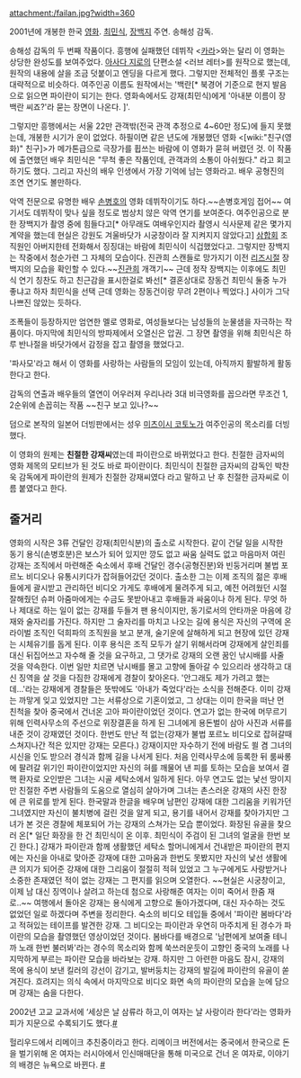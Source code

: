 attachment:/failan.jpg?width=360

2001년에 개봉한 한국 [[영화]]. [[최민식]], [[장백지]] 주연. 송해성 감독.

송해성 감독의 두 번째 작품이다. 흥행에 실패했던 데뷔작 <[[카라]]>와는 달리 이 영화는 상당한 완성도를 보여주었다. [[아사다 지로]]의 단편소설 <러브 레터>를 원작으로 했는데, 원작의 내용에 살을 조금 덧붙이고 엔딩을 다르게 했다. 그렇지만 전체적인 플롯 구조는 대략적으로 비슷하다. 여주인공 이름도 원작에서는 '백란[* 북경어 기준으로 현지 발음으로 읽으면 파이란이 되기는 한다. 영화속에서도 강재(최민식)에게 '아내분 이름이 장백란 씨죠?'라 묻는 장면이 나온다. ]'.

그렇지만 흥행에서는 서울 22만 관객밖(전국 관객 추정으로 4~60만 정도)에 들지 못했는데, 개봉한 시기가 운이 없었다. 하필이면 같은 년도에 개봉했던 영화 <[wiki:"친구(영화)" 친구]>가 메가톤급으로 극장가를 휩쓰는 바람에 이 영화가 묻혀 버렸던 것. 이 작품에 출연했던 배우 최민식은 "무척 좋은 작품인데, 관객과의 소통이 아쉬웠다." 라고 회고하기도 했다. 그리고 자신의 배우 인생에서 가장 기억에 남는 영화라고. 배우 공형진의 조연 연기도 볼만하다.

악역 전문으로 유명한 배우 [[손병호]]의 영화 데뷔작이기도 하다.~~손병호게임 접어~~ 여기서도 데뷔작이 맞나 싶을 정도로 범상치 않은 악역 연기를 보여준다. 여주인공으로 분한 장백지가 촬영 중에 힘들다고[* 아무래도 여배우인지라 촬영시 식사문제 같은 몇가지 계약을 했는데 현실은 강원도 겨울바닷가 시궁창이라 잘 지켜지지 않았다고]  [[삼합회]] 조직원인 아버지한테 전화해서 징징대는 바람에 최민식이 식겁했었다고. 그렇지만 장백지는 작중에서 청순가련 그 자체의 모습이다. 진관희 스캔들로 망가지기 이전 [[리즈시절]] 장백지의 모습을 확인할 수 있다.~~[[진관희]] 개객기~~ 근데 정작 장백지는 이후에도 최민식 연기 칭찬도 하고 친근감을 표시한걸로 봐선[* 결혼상대로 장동건 최민식 둘중 누가 좋냐고 하자 최민식을 선택 근데 영화는 장동건이랑 무려 2편이나 찍었다.] 사이가 그닥 나쁘진 않았는 듯하다.

조폭들이 등장하지만 엄연한 멜로 영화로, 여성들보다는 남성들의 눈물샘을 자극하는 작품이다. 마지막에 최민식의 방파제에서 오열신은 압권. 그 장면 촬영을 위해 최민식은 하루 반나절을 바닷가에서 감정을 잡고 촬영을 했었다고.

'파사모'라고 해서 이 영화를 사랑하는 사람들의 모임이 있는데, 아직까지 활발하게 활동한다고 한다. 

감독의 연출과 배우들의 열연이 어우러져 우리나라 3대 비극영화를 꼽으라면 무조건 1, 2순위에 손꼽히는 작품 ~~친구 보고 있나?~~

덤으로 본작의 일본어 더빙판에서는 성우 [[미츠이시 코토노]]가 여주인공의 목소리를 더빙했다.

이 영화의 원제는 '''친절한 강재씨'''였는데 파이란으로 바뀌었다고 한다. 친절한 금자씨의 영화 제목의 모티브가 된 것도 바로 파이란이다. 최민식이 친절한 금자씨의 감독인 박찬욱 감독에게 파이란의 원제가 친절한 강재씨였다 라고 말하고 난 후 친절한 금자씨로 이름 붙였다고 한다. 

== 줄거리 ==

영화의 시작은 3류 건달인 강재(최민식분)의 출소로 시작한다. 같이 건달 일을 시작한 동기 용식(손병호분)은 보스가 되어 있지만 깡도 없고 싸움 실력도 없고 마음마저 여린 강재는 조직에서 마련해준 숙소에서 후배 건달인 경수(공형진분)와 빈둥거리며 불법 포르노 비디오나 유통시키다가 잡혀들어갔던 것이다. 출소한 그는 이제 조직의 젊은 후배들에게 괄시받고 관리하던 비디오 가게도 후배에게 물려주게 되고, 예전 어려웠던 시절 잘해줬던 슈퍼 아줌마에게는 수금도 못받아내고 후배들과 싸움이나 하게 된다. 무엇 하나 제대로 하는 일이 없는 강재를 두들겨 팬 용식이지만, 동기로서의 안타까운 마음에 강재와 술자리를 가진다. 하지만 그 술자리를 마치고 나오는 길에 용식은 자신의 구역에 온 라이벌 조직인 덕희파의 조직원을 보고 분개, 술기운에 살해하게 되고 현장에 있던 강재는 시체유기를 돕게 된다. 
이후 용식은 조직 모두가 살기 위해서라며 강재에게 살인죄를 대신 뒤집어쓰고 자수해 줄 것을 요구하고, 그 댓가로 강재의 오랜 꿈인 낚시배를 사줄 것을 약속한다. 이번 일만 치르면 낚시배를 몰고 고향에 돌아갈 수 있으리라 생각하고 대신 징역을 살 것을 다짐한 강재에게 경찰이 찾아온다.
'안그래도 제가 가려고 했는데...'라는 강재에게 경찰들은 뜻밖에도 '아내가 죽었다'라는 소식을 전해준다. 이미 강재는 까맣게 잊고 있었지만 그는 서류상으로 기혼이었고, 그 상대는 이미 한국을 떠난 먼 친척을 찾아 중국에서 건너온 고아 파이란이었던 것이다. 연고가 없는 한국에 머무르기 위해 인력사무소의 주선으로 위장결혼을 하게 된 그녀에게 용돈벌이 삼아 사진과 서류를 내준 것이 강재였던 것이다. 한번도 만난 적 없는(강재가 불법 포르노 비디오로 잡혀갈때 스쳐지나간 적은 있지만 강재는 모른다.) 강재이지만 자수하기 전에 바람도 쐴 겸 그녀의 시신을 인도 받으러 경식과 함께 길을 나서게 된다.
처음 인력사무소에 등록한 뒤 룸싸롱에 팔려갈 위기인 파이란이었지만 자신의 혀를 깨물어 낸 피를 토하는 모습을 보여서 결핵 환자로 오인받은 그녀는 시골 세탁소에서 일하게 된다. 아무 연고도 없는 낯선 땅이지만 친절한 주변 사람들의 도움으로 열심히 살아가며 그녀는 촌스러운 강재의 사진 한장에 큰 위로를 받게 된다. 한국말과 한글을 배우며 남편인 강재에 대한 그리움을 키워가던 그녀였지만 자신이 불치병에 걸린 것을 알게 되고, 용기를 내어서 강재를 찾아가지만 그녀가 본 것은 경찰에 체포되어 가는 강재의 스쳐가는 모습 뿐이었다.
화장된 유골을 찾으러 온[* 일단 화장을 한 건 최민식이 온 이후. 최민식이 주검이 된 그녀의 얼굴을 한번 보긴 한다.] 강재가 파이란과 함께 생활했던 세탁소 할머니에게서 건내받은 파이란의 편지에는 자신을 아내로 맞아준 강재에 대한 고마움과 한번도 못봤지만 자신의 낯선 생활에 큰 의지가 되어준 강재에 대한 그리움이 절절히 적혀 있었고 그 누구에게도 사랑받거나 소중한 존재였던 적이 없는 강재는 그 편지를 읽으며 오열한다. ~~현실은 시궁창이고, 이제 남 대신 징역이나 살려고 하는데 첨으로 사랑해준 여자는 이미 죽어서 한줌 재로..~~ 여행에서 돌아온 강재는 용식에게 고향으로 돌아가겠다며, 대신 자수하는 것도 없었던 일로 하겠다며 주변을 정리한다. 숙소의 비디오 테입들 중에서 '파이란 봄바다'라고 적혀있는 테이프를 발견한 강재. 그 비디오는 파이란과 우연히 마주치게 된 경수가 파이란의 모습을 촬영했던 영상이었던 것이다.
봄바다를 배경으로 '남편에게 보여줄 테니까 노래 한번 불러봐'라는 경수의 목소리와 함께 쑥쓰러운듯이 고향인 중국의 노래를 나지막하게 부르는 파이란 모습을 바라보는 강재. 하지만 그 아련한 마음도 잠시, 강재의 목에 용식이 보낸 킬러의 강선이 감기고, 발버둥치는 강재의 발길에 파이란의 유골이 쏟겨진다. 흐려지는 의식 속에서 마지막으로 비디오 화면 속의 파이란의 모습을 눈에 담으며 강재는 숨을 다한다.

2002년 고교 교과서에 ‘세상은 날 삼류라 하고,이 여자는 날 사랑이라 한다’라는 영화카피가 지문으로 수록되기도 했다.[http://news.naver.com/main/read.nhn?mode=LSD&mid=sec&sid1=102&oid=005&aid=0000098491 #]

헐리우드에서 리메이크 추친중이라고 한다. 리메이크 버전에서는 중국에서 한국으로 돈을 벌기위해 온 여자는 러시아에서 인신매매단을 통해 미국으로 건너 온 여자로, 이야기의 배경은 뉴욕으로 바뀐다. [http://news.maxmovie.com/movie_info/sha_news_view.asp?newsType=&page=&contain=&keyword=&mi_id=MI0100071414 #]
